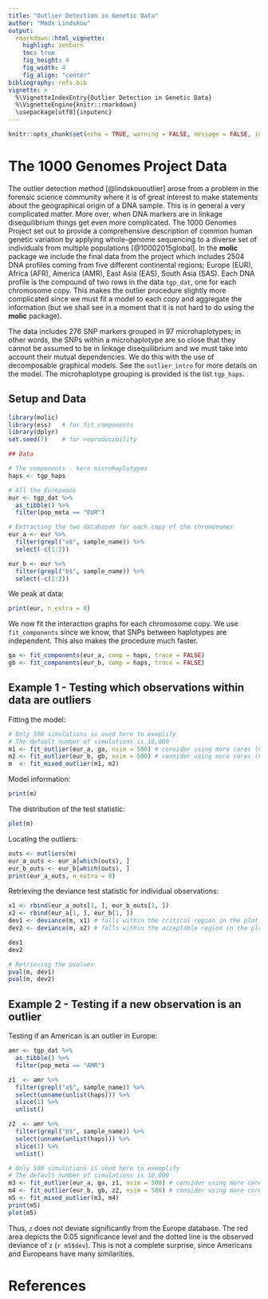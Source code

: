 ```yaml
---
title: "Outlier Detection in Genetic Data"
author: "Mads Lindskou"
output: 
  rmarkdown::html_vignette:
    highligh: zenburn
    toc: true
    fig_height: 4
    fig_width: 4
    fig_align: "center"
bibliography: refs.bib
vignette: >
  %\VignetteIndexEntry{Outlier Detection in Genetic Data}
  %\VignetteEngine{knitr::rmarkdown}
  \usepackage[utf8]{inputenc}
---
```


```r
knitr::opts_chunk$set(echo = TRUE, warning = FALSE, message = FALSE, include = TRUE)
```

# The 1000 Genomes Project Data

The outlier detection method [@lindskououtlier] arose from a problem in the forensic science community where it is of great interest to make statements about the geographical origin of a DNA sample. This is in general a very complicated matter. More over, when DNA markers are in linkage disequilibrium things get even more complicated. The 1000 Genomes Project set out to provide a comprehensive description of common human genetic variation by applying whole-genome sequencing to a diverse set of individuals from multiple populations [@10002015global]. In the **molic** package we include the final data from the project which includes $2504$ DNA profiles coming from five different continental regions; Europe (EUR), Africa (AFR), America (AMR), East Asia (EAS), South Asia (SAS). Each DNA profile is the compound of two rows in the data `tgp_dat`, one for each chromosome copy. This makes the outlier procedure slightly more complicated since we must fit a model to each copy and aggregate the information (but we shall see in a moment that it is not hard to do using the **molic** package).

The data includes $276$ SNP markers grouped in $97$ microhaplotypes; in other words, the SNPs within a microhaplotype are so close that they cannot be assumed to be in linkage disequilibrium and we must take into account their mutual dependencies. We do this with the use of decomposable graphical models. See the `outlier_intro` for more details on the model. The microhaplotype grouping is provided is the list `tgp_haps`.

## Setup and Data


```r
library(molic)
library(ess)   # for fit_components
library(dplyr)
set.seed(7)    # for reproducibility

## Data

# The components - here microhaplotypes
haps <- tgp_haps

# All the Europeans
eur <- tgp_dat %>%
  as_tibble() %>%
  filter(pop_meta == "EUR")

# Extracting the two databases for each copy of the chromosomes
eur_a <- eur %>%
  filter(grepl("a$", sample_name)) %>%
  select(-c(1:2))

eur_b <- eur %>%
  filter(grepl("b$", sample_name)) %>%
  select(-c(1:2))
```

We peak at data:

```r
print(eur, n_extra = 0)
```

We now fit the interaction graphs for each chromosome copy. We use `fit_components` since we know, that SNPs between haplotypes are independent. This also makes the procedure much faster.

```r
ga <- fit_components(eur_a, comp = haps, trace = FALSE)
gb <- fit_components(eur_b, comp = haps, trace = FALSE)
```

## Example 1 - Testing which observations within data are outliers

Fitting the model:

```r
# Only 500 simulations is used here to exeplify
# The default number of simulations is 10,000
m1 <- fit_outlier(eur_a, ga, nsim = 500) # consider using more cores (ncores argument)
m2 <- fit_outlier(eur_b, gb, nsim = 500) # consider using more cores (ncores argument)
m  <- fit_mixed_outlier(m1, m2)
```

Model information:

```r
print(m)
```

The distribution of the test statistic:

```r
plot(m)
```

Locating the outliers:

```r
outs <- outliers(m)
eur_a_outs <- eur_a[which(outs), ]
eur_b_outs <- eur_b[which(outs), ]
print(eur_a_outs, n_extra = 0)
```
Retrieving the deviance  test statistic for individual observations:

```r
x1 <- rbind(eur_a_outs[1, ], eur_b_outs[1, ])
x2 <- rbind(eur_a[1, ], eur_b[1, ])
dev1 <- deviance(m, x1) # falls within the critical region in the plot (the red area)
dev2 <- deviance(m, x2) # falls within the acceptable region in the plot

dev1
dev2

# Retrieving the pvalues
pval(m, dev1)
pval(m, dev2)
```

## Example 2 - Testing if a new observation is an outlier

Testing if an American is an outlier in Europe:

```r
amr <- tgp_dat %>%
  as_tibble() %>%
  filter(pop_meta == "AMR")

z1  <- amr %>%
  filter(grepl("a$", sample_name)) %>% 
  select(unname(unlist(haps))) %>%
  slice(1) %>%
  unlist()

z2  <- amr %>%
  filter(grepl("b$", sample_name)) %>% 
  select(unname(unlist(haps))) %>%
  slice(1) %>%
  unlist()

# Only 500 simulations is used here to exemplify
# The default number of simulations is 10,000
m3 <- fit_outlier(eur_a, ga, z1, nsim = 500) # consider using more cores (ncores argument)
m4 <- fit_outlier(eur_b, gb, z2, nsim = 500) # consider using more cores (ncores argument)
m5 <- fit_mixed_outlier(m3, m4)
print(m5)
plot(m5)
```

Thus, `z` does not deviate significantly from the Europe database. The red area depicts the $0.05$ significance level and the dotted line is the observed deviance of `z` (`r m5$dev`). This is not a complete surprise, since Americans and Europeans have many similarities.

# References
